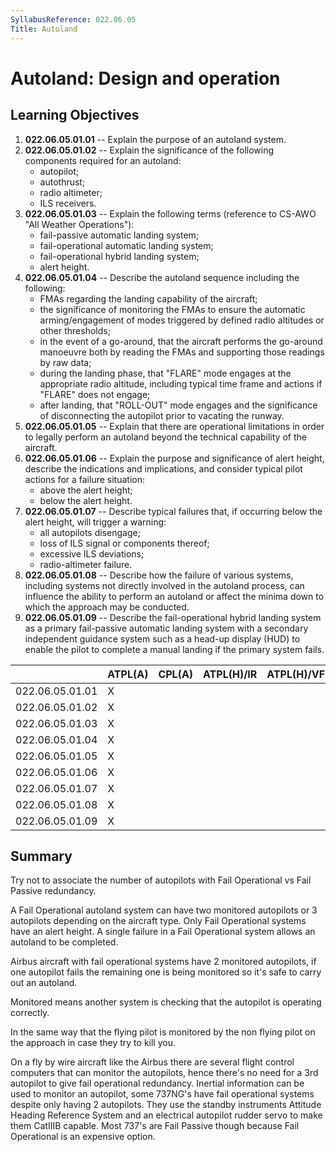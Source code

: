 ```yaml
---
SyllabusReference: 022.06.05
Title: Autoland
---
```


# Autoland: Design and operation

## Learning Objectives

1.  **022.06.05.01.01** -- Explain the purpose of an autoland system.
2.  **022.06.05.01.02** -- Explain the significance of the following components
    required for an autoland:
    - autopilot;
    - autothrust;
    - radio altimeter;
    - ILS receivers.
3.  **022.06.05.01.03** -- Explain the following terms (reference to CS-AWO "All
    Weather Operations"):
    - fail-passive automatic landing system;
    - fail-operational automatic landing system;
    - fail-operational hybrid landing system;
    - alert height.
4.  **022.06.05.01.04** -- Describe the autoland sequence including the
    following:
    - FMAs regarding the landing capability of the aircraft;
    - the significance of monitoring the FMAs to ensure the automatic
      arming/engagement of modes triggered by defined radio altitudes or other
      thresholds;
    - in the event of a go-around, that the aircraft performs the go-around
      manoeuvre both by reading the FMAs and supporting those readings by raw
      data;
    - during the landing phase, that "FLARE" mode engages at the appropriate
      radio altitude, including typical time frame and actions if "FLARE" does
      not engage;
    - after landing, that "ROLL-OUT" mode engages and the significance of
      disconnecting the autopilot prior to vacating the runway.
5.  **022.06.05.01.05** -- Explain that there are operational limitations in
    order to legally perform an autoland beyond the technical capability of the
    aircraft.
6.  **022.06.05.01.06** -- Explain the purpose and significance of alert height,
    describe the indications and implications, and consider typical pilot
    actions for a failure situation:
    - above the alert height;
    - below the alert height.
7.  **022.06.05.01.07** -- Describe typical failures that, if occurring below
    the alert height, will trigger a warning:
    - all autopilots disengage;
    - loss of ILS signal or components thereof;
    - excessive ILS deviations;
    - radio-altimeter failure.
8.  **022.06.05.01.08** -- Describe how the failure of various systems,
    including systems not directly involved in the autoland process, can
    influence the ability to perform an autoland or affect the minima down to
    which the approach may be conducted.
9.  **022.06.05.01.09** -- Describe the fail-operational hybrid landing system
    as a primary fail-passive automatic landing system with a secondary
    independent guidance system such as a head-up display (HUD) to enable the
    pilot to complete a manual landing if the primary system fails.

|                 | ATPL(A) | CPL(A) | ATPL(H)/IR | ATPL(H)/VFR | CPL(H) | IR  | CBIR(A) |
| --------------- | ------- | ------ | ---------- | ----------- | ------ | --- | ------- |
| 022.06.05.01.01 | X       |        |            |             |        | X   |         |
| 022.06.05.01.02 | X       |        |            |             |        | X   |         |
| 022.06.05.01.03 | X       |        |            |             |        |     |         |
| 022.06.05.01.04 | X       |        |            |             |        |     |         |
| 022.06.05.01.05 | X       |        |            |             |        |     |         |
| 022.06.05.01.06 | X       |        |            |             |        |     |         |
| 022.06.05.01.07 | X       |        |            |             |        |     |         |
| 022.06.05.01.08 | X       |        |            |             |        |     |         |
| 022.06.05.01.09 | X       |        |            |             |        |     |         |

## Summary

Try not to associate the number of autopilots with Fail Operational vs Fail
Passive redundancy.

A Fail Operational autoland system can have two monitored autopilots or 3
autopilots depending on the aircraft type. Only Fail Operational systems have an
alert height. A single failure in a Fail Operational system allows an autoland
to be completed.

Airbus aircraft with fail operational systems have 2 monitored autopilots, if
one autopilot fails the remaining one is being monitored so it's safe to carry
out an autoland.

Monitored means another system is checking that the autopilot is operating
correctly.

In the same way that the flying pilot is monitored by the non flying pilot on
the approach in case they try to kill you.

On a fly by wire aircraft like the Airbus there are several flight control
computers that can monitor the autopilots, hence there's no need for a 3rd
autopilot to give fail operational redundancy. Inertial information can be used
to monitor an autopilot, some 737NG's have fail operational systems despite only
having 2 autopilots. They use the standby instruments Attitude Heading Reference
System and an electrical autopilot rudder servo to make them CatIIIB capable.
Most 737's are Fail Passive though because Fail Operational is an expensive
option.

